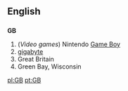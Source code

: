 ==English==

==={{initialism}}===
'''GB'''

# (''Video games'') Nintendo [[Game Boy]]
# [[gigabyte]]
# Great Britain
# Green Bay, Wisconsin

[[pl:GB]]
[[pt:GB]]